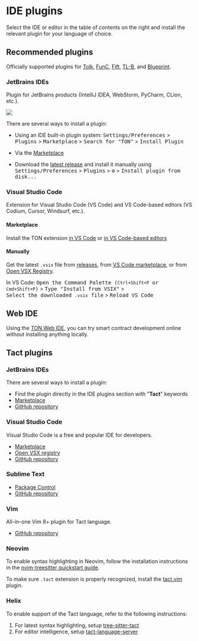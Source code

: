
# IDE plugins

Select the IDE or editor in the table of contents on the right and install the relevant plugin for your language of choice.

## Recommended plugins

Officially supported plugins for [Tolk](/v3/documentation/smart-contracts/tolk/overview), [FunC](/v3/documentation/smart-contracts/func/overview), [Fift](/v3/documentation/smart-contracts/fift/overview), [TL-B](/v3/documentation/data-formats/tlb/tl-b-language), and [Blueprint](/v3/documentation/smart-contracts/getting-started/javascript).

### JetBrains IDEs

Plugin for JetBrains products (IntelliJ IDEA, WebStorm, PyCharm, CLion, etc.).

![](/img/docs/ton-jetbrains-plugin.png)

There are several ways to install a plugin:
- Using an IDE built-in plugin system:
<kbd>Settings/Preferences</kbd> > <kbd>Plugins</kbd> > <kbd>Marketplace</kbd> > <kbd>Search for "TON"</kbd> >
  <kbd>Install Plugin</kbd>

- Via the [Marketplace](https://plugins.jetbrains.com/plugin/23382-ton)

- Download the [latest release](https://github.com/ton-blockchain/intellij-ton/releases/latest) and install it manually using
<kbd>Settings/Preferences</kbd> > <kbd>Plugins</kbd> > <kbd>⚙️</kbd> > <kbd>Install plugin from disk...</kbd>

### Visual Studio Code

Extension for Visual Studio Code (VS Code) and VS Code-based editors (VS Codium, Cursor, Windsurf, etc.).

#### Marketplace

Install the TON extension [in VS Code](https://marketplace.visualstudio.com/items?itemName=ton-core.vscode-ton) or [in VS Code-based editors](https://open-vsx.org/extension/ton-core/vscode-ton)

#### Manually
Get the latest `.vsix` file from [releases](https://github.com/ton-blockchain/ton-language-server/releases), from
[VS Code marketplace](https://marketplace.visualstudio.com/items?itemName=ton-core.vscode-ton),
or from [Open VSX Registry](https://open-vsx.org/extension/ton-core/vscode-ton).

In VS Code:
<kbd>Open the Command Palette (`Ctrl+Shift+P` or `Cmd+Shift+P`)</kbd> >
<kbd>Type "Install from VSIX"</kbd> >
<kbd>Select the downloaded `.vsix` file</kbd> >
<kbd>Reload VS Code</kbd>

## Web IDE
Using the [TON Web IDE](https://ide.ton.org/), you can try smart contract development online without installing anything locally.

## Tact plugins

### JetBrains IDEs

There are several ways to install a plugin:
- Find the plugin directly in the IDE plugins section with "**Tact**" keywords
- [Marketplace](https://plugins.jetbrains.com/plugin/27290-tact)
- [GitHub repository](https://github.com/tact-lang/intelli-tact)

### Visual Studio Code

Visual Studio Code is a free and popular IDE for developers.

- [Marketplace](https://marketplace.visualstudio.com/items?itemName=tonstudio.vscode-tact)
- [Open VSX registry](https://open-vsx.org/extension/tonstudio/vscode-tact)
- [GitHub repository](https://github.com/tact-lang/tact-language-server)

### Sublime Text

- [Package Control](https://packagecontrol.io/packages/Tact)
- [GitHub repository](https://github.com/tact-lang/tact-sublime)

### Vim

All-in-one Vim 8+ plugin for Tact language.

- [GitHub repository](https://github.com/tact-lang/tact.vim)

### Neovim

To enable syntax highlighting in Neovim, follow the installation instructions in the [nvim-treesitter quickstart guide](https://github.com/nvim-treesitter/nvim-treesitter#quickstart).

To make sure `.tact` extension is properly recognized, install the [tact.vim](https://github.com/tact-lang/tact.vim) plugin.

### Helix

To enable support of the Tact language, refer to the following instructions:

1. For latest syntax highlighting, setup [tree-sitter-tact](https://github.com/tact-lang/tree-sitter-tact#helix)
2. For editor intelligence, setup [tact-language-server](https://github.com/tact-lang/tact-language-server#other-editors)

<Feedback />

